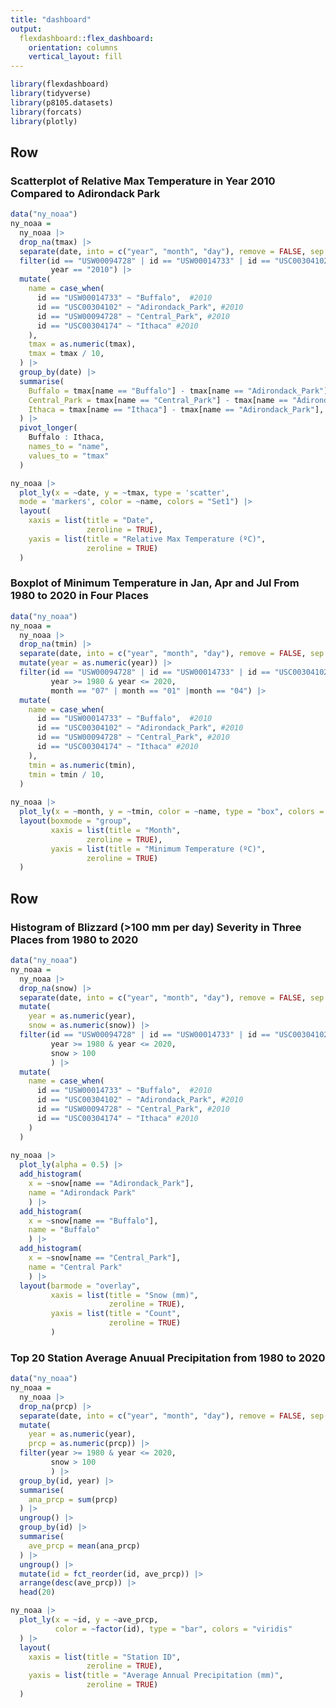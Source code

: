 ```yaml
---
title: "dashboard"
output: 
  flexdashboard::flex_dashboard:
    orientation: columns
    vertical_layout: fill
---
```


```r
library(flexdashboard)
library(tidyverse)
library(p8105.datasets)
library(forcats)
library(plotly)
```

Row 
-----------------------------------------------------------------------

### Scatterplot of Relative Max Temperature in Year 2010 Compared to Adirondack Park

```r
data("ny_noaa")
ny_noaa =
  ny_noaa |>
  drop_na(tmax) |>
  separate(date, into = c("year", "month", "day"), remove = FALSE, sep = "-") |>
  filter(id == "USW00094728" | id == "USW00014733" | id == "USC00304102" | id == "USC00304174",
         year == "2010") |>
  mutate(
    name = case_when(
      id == "USW00014733" ~ "Buffalo",  #2010
      id == "USC00304102" ~ "Adirondack_Park", #2010
      id == "USW00094728" ~ "Central_Park", #2010
      id == "USC00304174" ~ "Ithaca" #2010
    ),
    tmax = as.numeric(tmax),
    tmax = tmax / 10,
  ) |>
  group_by(date) |>
  summarise(
    Buffalo = tmax[name == "Buffalo"] - tmax[name == "Adirondack_Park"],
    Central_Park = tmax[name == "Central_Park"] - tmax[name == "Adirondack_Park"],
    Ithaca = tmax[name == "Ithaca"] - tmax[name == "Adirondack_Park"],
  ) |>
  pivot_longer(
    Buffalo : Ithaca,
    names_to = "name",
    values_to = "tmax"
  )

ny_noaa |>
  plot_ly(x = ~date, y = ~tmax, type = 'scatter',
  mode = 'markers', color = ~name, colors = "Set1") |>
  layout(
    xaxis = list(title = "Date",
                 zeroline = TRUE),
    yaxis = list(title = "Relative Max Temperature (ºC)",
                 zeroline = TRUE)
  )

```

### Boxplot of Minimum Temperature in Jan, Apr and Jul From 1980 to 2020 in Four Places

```r
data("ny_noaa")
ny_noaa =
  ny_noaa |>
  drop_na(tmin) |>
  separate(date, into = c("year", "month", "day"), remove = FALSE, sep = "-") |>
  mutate(year = as.numeric(year)) |>
  filter(id == "USW00094728" | id == "USW00014733" | id == "USC00304102" | id == "USC00304174",
         year >= 1980 & year <= 2020,
         month == "07" | month == "01" |month == "04") |>
  mutate(
    name = case_when(
      id == "USW00014733" ~ "Buffalo",  #2010
      id == "USC00304102" ~ "Adirondack_Park", #2010
      id == "USW00094728" ~ "Central_Park", #2010
      id == "USC00304174" ~ "Ithaca" #2010
    ),
    tmin = as.numeric(tmin),
    tmin = tmin / 10,
  )
  
ny_noaa |>
  plot_ly(x = ~month, y = ~tmin, color = ~name, type = "box", colors = "Set3") |>
  layout(boxmode = "group",
         xaxis = list(title = "Month",
                 zeroline = TRUE),
         yaxis = list(title = "Minimum Temperature (ºC)",
                 zeroline = TRUE)
  )

```

Row 
-----------------------------------------------------------------------

### Histogram of Blizzard (>100 mm per day) Severity in Three Places from 1980 to 2020

```r
data("ny_noaa")
ny_noaa =
  ny_noaa |>
  drop_na(snow) |>
  separate(date, into = c("year", "month", "day"), remove = FALSE, sep = "-") |>
  mutate(
    year = as.numeric(year),
    snow = as.numeric(snow)) |>
  filter(id == "USW00094728" | id == "USW00014733" | id == "USC00304102" | id == "USC00304174",
         year >= 1980 & year <= 2020,
         snow > 100
         ) |>
  mutate(
    name = case_when(
      id == "USW00014733" ~ "Buffalo",  #2010
      id == "USC00304102" ~ "Adirondack_Park", #2010
      id == "USW00094728" ~ "Central_Park", #2010
      id == "USC00304174" ~ "Ithaca" #2010
    )
  )
   
ny_noaa |>
  plot_ly(alpha = 0.5) |>
  add_histogram(
    x = ~snow[name == "Adirondack_Park"],
    name = "Adirondack Park"
    ) |>
  add_histogram(
    x = ~snow[name == "Buffalo"],
    name = "Buffalo"
    ) |>
  add_histogram(
    x = ~snow[name == "Central_Park"],
    name = "Central Park"
    ) |>
  layout(barmode = "overlay",
         xaxis = list(title = "Snow (mm)",
                      zeroline = TRUE),
         yaxis = list(title = "Count",
                      zeroline = TRUE)
         )
```

### Top 20 Station Average Anuual Precipitation from 1980 to 2020

```r
data("ny_noaa")
ny_noaa =
  ny_noaa |>
  drop_na(prcp) |>
  separate(date, into = c("year", "month", "day"), remove = FALSE, sep = "-") |>
  mutate(
    year = as.numeric(year),
    prcp = as.numeric(prcp)) |>
  filter(year >= 1980 & year <= 2020,
         snow > 100
         ) |>
  group_by(id, year) |>
  summarise(
    ana_prcp = sum(prcp)
  ) |>
  ungroup() |>
  group_by(id) |>
  summarise(
    ave_prcp = mean(ana_prcp)
  ) |>
  ungroup() |>
  mutate(id = fct_reorder(id, ave_prcp)) |>
  arrange(desc(ave_prcp)) |>
  head(20)

ny_noaa |>
  plot_ly(x = ~id, y = ~ave_prcp,
          color = ~factor(id), type = "bar", colors = "viridis"
  ) |>
  layout(
    xaxis = list(title = "Station ID",
                 zeroline = TRUE),
    yaxis = list(title = "Average Annual Precipitation (mm)",
                 zeroline = TRUE)
  )

```
